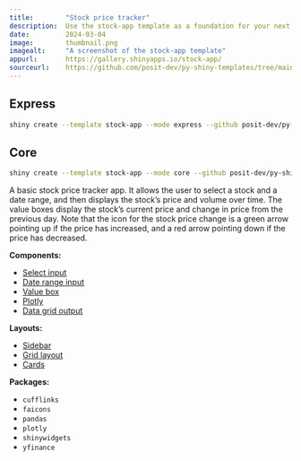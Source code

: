 ```yaml
---
title:        "Stock price tracker"
description:  Use the stock-app template as a foundation for your next Shiny app.
date:         2024-03-04
image:        thumbnail.png
imagealt:     "A screenshot of the stock-app template"
appurl:       https://gallery.shinyapps.io/stock-app/
sourceurl:    https://github.com/posit-dev/py-shiny-templates/tree/main/stock-app
---
```


::: {.panel-tabset .shiny-mode-tabset  group="shiny-app-mode"}
## Express
``` bash
shiny create --template stock-app --mode express --github posit-dev/py-shiny-templates
```
## Core
``` bash
shiny create --template stock-app --mode core --github posit-dev/py-shiny-templates
```
:::


A basic stock price tracker app.
It allows the user to select a stock and a date range, and then displays the stock's price and volume over time.
The value boxes display the stock's current price and change in price from the previous day.
Note that the icon for the stock price change is a green arrow pointing up if the price has increased, and a red arrow pointing down if the price has decreased.


:::: {.grid .tags}
::: {.g-col-6 .g-col-sm-4}

**Components:**

* [Select input](/components/inputs/selectize-single/index.qmd)
* [Date range input](/components/inputs/date-range-selector/index.qmd)
* [Value box](/components/outputs/value-box/index.qmd)
* [Plotly](/components/outputs/plot-plotly/index.qmd)
* [Data grid output](/components/outputs/data-grid/index.qmd)

:::
::: {.g-col-6 .g-col-sm-4}

**Layouts:**

* [Sidebar](/layouts/sidebars/index.qmd)
* [Grid layout](/layouts/arrange/index.qmd)
* [Cards](/layouts/panels-cards/index.qmd#content-divided-by-cards)

:::
::: {.g-col-6 .g-col-sm-4}

**Packages:**

* `cufflinks`
* `faicons`
* `pandas`
* `plotly`
* `shinywidgets`
* `yfinance`

:::
::::
